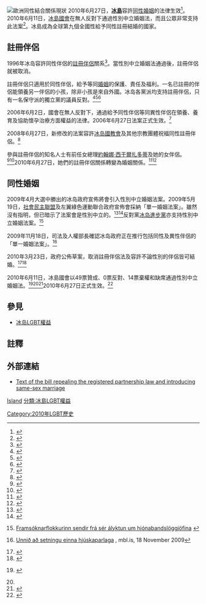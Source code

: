 {{SSU}}
[[Image:Same-sex marriage map Europe detailed.svg|left|thumb|'''歐洲同性結合關係現狀'''
{{legend|#002255|承認同性婚姻}}
{{legend|#00ffde|承认外国婚姻}}
{{legend|#0066FF|其他类型同性伴侣关系}}
{{legend|#AACCFF|非注册同居}}
{{legend|#cccccc|不承认}}
{{legend|#D40000|宪法限定婚姻为异性夫妇}}]]
2010年6月27日，'''[[冰島|冰島]]'''容許[[同性婚姻|同性婚姻]]的法律生效<ref>{{Cite web|author=Dwyer Arce|url=http://jurist.org/paperchase/2010/06/iceland-parliament-approves-same-sex-marriage-legislation.php|title=Iceland parliament approves same-sex marriage legislation|date=June 11, 2010|publisher=JURIST - Paper Chase|accessdate=2011-07-01|archive-date=2015-09-19|archive-url=https://web.archive.org/web/20150919173428/http://jurist.org/paperchase/2010/06/iceland-parliament-approves-same-sex-marriage-legislation.php|dead-url=no}}</ref>。2010年6月11日，[[冰島國會|冰島國會]]在無人反對下通過性別中立婚姻法，而且公眾非常支持此法案<ref name="icenews1">{{cite web |url=http://www.icenews.is/index.php/2010/06/11/iceland-parliament-votes-for-gay-marriage/ |title=Iceland parliament votes for gay marriage |publisher=Icenews.is |date=2010-06-13 |accessdate=2010-07-16 |archive-date=2016-01-28 |archive-url=https://web.archive.org/web/20160128181759/http://www.icenews.is/2010/06/11/iceland-parliament-votes-for-gay-marriage/ |dead-url=yes }}</ref>。冰島成為全球第九個全國性給予同性註冊結婚的國家。

== 註冊伴侶 ==
1996年冰岛容許同性伴侶的[[註冊伴侶|註冊伴侶]]關系<ref>{{cite web |url=http://www.france.qrd.org/texts/partnership/is/iceland-bill.html |title=Iceland : Recognized partnership law, 1996 |publisher=France.qrd.org |date=1996-07-01 |accessdate=2010-07-16 |archive-url=https://web.archive.org/web/20160112010241/http://www.france.qrd.org/texts/partnership/is/iceland-bill.html |archive-date=2016-01-12 |dead-url=yes }}</ref>。當性別中立婚姻法通過後，註冊伴侶就被取消。

註冊伴侶只適用於同性伴侶，給予等同[[婚姻|婚姻]]的保護、責任及福利。一名已註冊的伴侶能領養另一伴侶的小孩，除非小孩是來自外國。冰岛各黨派均支持註冊伴侶，只有一名保守派的獨立黨的議員反對。<ref>{{cite web |url=http://www.france.qrd.org/assocs/ilga/euroletter/42.html#Iceland |title=Partnership Law In Iceland |publisher=France.qrd.org |date= |accessdate=2010-07-16 |archive-url=https://web.archive.org/web/20160112010241/http://www.france.qrd.org/assocs/ilga/euroletter/42.html#Iceland |archive-date=2016-01-12 |dead-url=yes }}</ref><ref>{{cite web |url=http://www.france.qrd.org/assocs/ilga/euroletter/43.html#Iceland1 |title=A Victory For Icelandic Lesbians And Gays |publisher=France.qrd.org |date= |accessdate=2010-07-16 |archive-url=https://web.archive.org/web/20151121194114/http://www.france.qrd.org/assocs/ilga/euroletter/43.html#Iceland1 |archive-date=2015-11-21 |dead-url=yes }}</ref><ref>{{cite web |url=http://www.france.qrd.org/assocs/ilga/euroletter/43.html#Iceland2 |title=Details Of The Icelandic Partnership Law |publisher=France.qrd.org |date= |accessdate=2010-07-16 |archive-url=https://web.archive.org/web/20151121194114/http://www.france.qrd.org/assocs/ilga/euroletter/43.html#Iceland2 |archive-date=2015-11-21 |dead-url=yes }}</ref>

2006年6月2日，國會在無人反對下，通過給予同性伴侶等同異性伴侶在領養、養育及協助懷孕治療方面權益的法律。2006年6月27日法案正式生效。<ref>{{cite web |url=http://www.ilga-europe.org/home/guide/country_by_country/iceland/important_improvements_in_gay_and_lesbian_rights_in_iceland |title=Important Improvements in Gay and Lesbian Rights in Iceland |publisher=Ilga-europe.org |date=2006-06-12 |accessdate=2010-07-16 |deadurl=yes |archiveurl=https://web.archive.org/web/20120227180052/http://www.ilga-europe.org/home/guide/country_by_country/iceland/important_improvements_in_gay_and_lesbian_rights_in_iceland |archivedate=2012-02-27 }}</ref>

2008年6月27日，新修改的法案容許[[冰岛國教會|冰岛國教會]]及其他宗教團體祝福同性註冊伴侶。<ref>{{cite web |url=http://www.icelandreview.com/icelandreview/daily_news/?cat_id=16539&ew_0_a_id=308516 |title=First Lesbian Couple in Iceland “Marries” in Church |publisher=Icelandreview.com |date=2005-12-06 |accessdate=2010-07-16 |archive-url=https://web.archive.org/web/20160128181801/http://icelandreview.com/news/2008/07/02/first-lesbian-couple-iceland-marries-church |archive-date=2016-01-28 |dead-url=yes }}</ref>

參與註冊伴侶的知名人士有前任女總理[[約翰娜·西于爾扎多蒂|約翰娜·西于爾扎多蒂]]及她的女伴侶。<ref name="CVMinistry">{{citation | title = Prime Minister of Iceland Jóhanna Sigurðardóttir | url = http://eng.forsaetisraduneyti.is/minister/cv | publisher = Prime Minister's Office | accessdate = 2 February 2009 | archive-date = 2017-10-18 | archive-url = https://web.archive.org/web/20171018051454/https://eng.forsaetisraduneyti.is/minister/cv | dead-url = no }}</ref><ref name="time">{{Cite news|url=http://www.time.com/time/world/article/0,8599,1875032,00.html|title=Iceland Picks the World's First Openly Gay PM|first=Jonas|last=Moody|publisher=[[Time_(Magazine)|Time]]|date=2009-01-30|accessdate=2009-01-31|archive-date=2010-05-19|archive-url=https://web.archive.org/web/20100519113022/http://www.time.com/time/world/article/0,8599,1875032,00.html|dead-url=no}}</ref>2010年6月27日，她們的註冊伴侶關係轉變為婚姻關係。<ref>{{cite web |author=Peter Lloyd |url=http://news.pinkpaper.com/NewsStory.aspx?id=3298 |title=Iceland's Prime Minister marries long-term partner |publisher=News.pinkpaper.com |date=2010-06-28 |accessdate=2010-07-16 |deadurl=yes |archiveurl=https://web.archive.org/web/20120305091530/http://news.pinkpaper.com/NewsStory.aspx?id=3298 |archivedate=2012-03-05 }}</ref><ref>{{cite web |url=http://www.pinknews.co.uk/2010/06/28/icelandic-pm-weds-as-gay-marriage-legislation-comes-into-effect/ |title=Icelandic PM weds as gay marriage legislation comes into effect |publisher=Pinknews.co.uk |date=2010-06-28 |accessdate=2010-07-16 |archive-date=2016-01-25 |archive-url=https://web.archive.org/web/20160125141357/http://www.pinknews.co.uk/2010/06/28/icelandic-pm-weds-as-gay-marriage-legislation-comes-into-effect/ |dead-url=no }}</ref>

== 同性婚姻 ==
2009年4月大選中勝出的冰岛政府宣佈將會引入性別中立婚姻法案。2009年5月19日，[[社會民主聯盟|社會民主聯盟]]及左翼綠色運動聯合政府宣佈會採納「單一婚姻法案」。雖然沒有指明，但已暗示了法案會是性別中立的。<ref>{{cite web |url=http://eng.forsaetisraduneyti.is/news-and-articles/nr/3730 |title=Government Coalition Platform of the Social Democratic Alliance and Left-Green Movement |publisher=Eng.forsaetisraduneyti.is |date= |accessdate=2010-07-16 |archive-date=2010-06-09 |archive-url=https://web.archive.org/web/20100609042119/http://eng.forsaetisraduneyti.is/news-and-articles/nr/3730 |dead-url=yes }}</ref><ref>{{cite web |url=http://www.gayice.is/articles/gay-life/292-iceland-homosexuality-and-the-law |title=Iceland: Homosexuality and the Law |publisher=Gayice.is |date=2009-07-30 |accessdate=2010-07-16 |archive-date=2009-08-18 |archive-url=https://web.archive.org/web/20090818170929/http://www.gayice.is/articles/gay-life/292-iceland-homosexuality-and-the-law |dead-url=no }}</ref>反對黨[[冰岛進步黨|冰岛進步黨]]亦支持性別中立婚姻法案。<ref>{{is icon}} [http://www.samtokin78.is/index.php?option=com_content&view=article&id=5107:framsoknarflokkurinn-sendir-fra-ser-alyktun-um-hjonabandsloeggjoefina&catid=1:latest&Itemid=26 Framsóknarflokkurinn sendir frá sér ályktun um hjónabandslöggjöfina] {{Wayback|url=http://www.samtokin78.is/index.php?option=com_content&view=article&id=5107:framsoknarflokkurinn-sendir-fra-ser-alyktun-um-hjonabandsloeggjoefina&catid=1:latest&Itemid=26 |date=20141011070955 }}</ref>

2009年11月18日，司法及人權部長確認冰岛政府正在推行包括同性及異性伴侶的「單一婚姻法案」。<ref>{{is icon}} [http://www.mbl.is/mm/frettir/innlent/2009/11/18/unnid_ad_setningu_einna_hjuskaparlaga/ Unnið að setningu einna hjúskaparlaga] {{Wayback|url=http://www.mbl.is/mm/frettir/innlent/2009/11/18/unnid_ad_setningu_einna_hjuskaparlaga/ |date=20100526092051 }}, mbl.is, 18 November 2009</ref>

2010年3月23日，政府公佈草案，取消註冊伴侶法及容許不論性別的伴侶皆可結婚。<ref>{{cite web |url=http://carnalnation.com/content/52178/4/iceland-likely-permit-gay-marriage-june |title=Iceland Likely to Permit Gay Marriage by June |publisher=Carnalnation.com |date=2010-06-27 |accessdate=2010-07-16 |deadurl=yes |archiveurl=https://web.archive.org/web/20140203060729/http://carnalnation.com/content/52178/4/iceland-likely-permit-gay-marriage-june |archivedate=2014-02-03 }}</ref><ref>{{cite web |url=http://sdgln.com/causes/2010/04/09/iceland-fine-tuning-marriage-equality-bill |title=Iceland is fine-tuning marriage-equality bill |publisher=Sdgln.com |date= |accessdate=2010-07-16 |archive-date=2015-07-23 |archive-url=https://web.archive.org/web/20150723105329/http://sdgln.com/causes/2010/04/09/iceland-fine-tuning-marriage-equality-bill |dead-url=no }}</ref>

2010年6月11日，冰島國會以49票贊成、0票反對、14票棄權和缺席通過性別中立婚姻法。<ref>{{is icon}} {{cite web|url=http://www.althingi.is/dba-bin/ferill.pl?ltg=138&mnr=485|title=Hjúskaparlög, staðfest samvist o.fl. (ein hjúskaparlög)|date=2010-06-11|accessdate=2010-06-11|publisher=[[Alþingi|Alþingi]]|archive-date=2014-07-13|archive-url=https://web.archive.org/web/20140713095948/http://www.althingi.is/dba-bin/ferill.pl?ltg=138&mnr=485|dead-url=no}}</ref><ref name="icenews1"/><ref>{{cite news |url=http://www.reuters.com/article/idUSTRE65A3V020100611 |title=Iceland passes gay marriage law in unanimous vote |publisher=Reuters.com |date=2010-06-11 |accessdate=2010-07-16 |archive-date=2010-10-10 |archive-url=https://web.archive.org/web/20101010125452/http://www.reuters.com/article/idUSTRE65A3V020100611 |dead-url=no }}</ref>2010年6月27日正式生效。<ref>{{cite web |url=http://www.icenews.is/index.php/2010/06/28/new-gay-marriage-law-in-iceland-comes-into-force/ |title=New gay marriage law in Iceland comes into force |publisher=Icenews.is |date= |accessdate=2010-07-16 |archive-date=2010-06-30 |archive-url=https://web.archive.org/web/20100630141012/http://www.icenews.is/index.php/2010/06/28/new-gay-marriage-law-in-iceland-comes-into-force/ |dead-url=no }}</ref>

== 參見 ==
*[[冰岛LGBT權益|冰岛LGBT權益]]

== 註釋 ==
{{reflist|2}}

== 外部連結 ==
* {{is icon}} [http://www.althingi.is/altext/138/s/0836.html Text of the bill repealing the registered partnership law and introducing same-sex marriage]{{Wayback|url=http://www.althingi.is/altext/138/s/0836.html |date=20110606111447 }}
{{欧洲题目|同性婚姻}}
{{Status of same-sex unions}}

[[分類:各國同性婚姻|Island]]
[[分類:冰島LGBT權益|分類:冰島LGBT權益]]
[[Category:2010年LGBT歷史|Category:2010年LGBT歷史]]